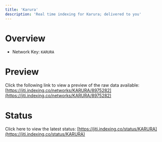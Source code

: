 ```yaml
---
title: 'Karura'
description: 'Real time indexing for Karura; delivered to you'
---
```


# Overview
- Network Key: `KARURA`

# Preview
Click the following link to view a preview of the raw data available: [https://jiti.indexing.co/networks/KARURA/8975282](https://jiti.indexing.co/networks/KARURA/8975282)

# Status
Click here to view the latest status: [https://jiti.indexing.co/status/KARURA](https://jiti.indexing.co/status/KARURA)

